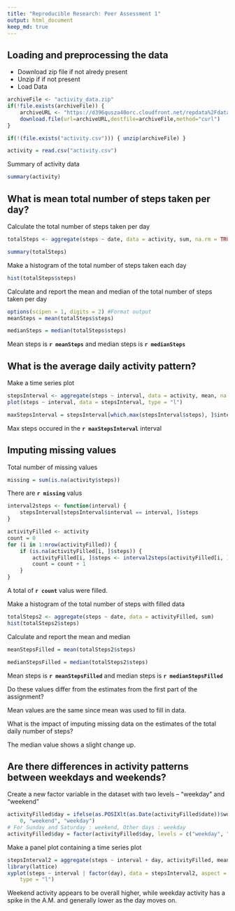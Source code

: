 ```yaml
---
title: "Reproducible Research: Peer Assessment 1"
output: html_document
keep_md: true
---
```



## Loading and preprocessing the data

* Download zip file if not alredy present
* Unzip if if not present
* Load Data


```r
archiveFile <- "activity_data.zip"
if(!file.exists(archiveFile)) {
    archiveURL <- "https://d396qusza40orc.cloudfront.net/repdata%2Fdata%2Factivity.zip"
    download.file(url=archiveURL,destfile=archiveFile,method="curl")
}

if(!(file.exists("activity.csv"))) { unzip(archiveFile) }

activity = read.csv("activity.csv")

```

Summary of activity data

```r

summary(activity)

```


## What is mean total number of steps taken per day?

Calculate the total number of steps taken per day

```r

totalSteps <- aggregate(steps ~ date, data = activity, sum, na.rm = TRUE)

summary(totalSteps)

```


 Make a histogram of the total number of steps taken each day

```r
hist(totalSteps$steps)
``` 

Calculate and report the mean and median of the total number of steps taken per day

```r
options(scipen = 1, digits = 2) #Format output 
meanSteps = mean(totalSteps$steps)

medianSteps = median(totalSteps$steps)

```

Mean steps is **`r meanSteps`** and median steps is **`r medianSteps`**

## What is the average daily activity pattern?

Make a time series plot

```r
stepsInterval <- aggregate(steps ~ interval, data = activity, mean, na.rm = TRUE)
plot(steps ~ interval, data = stepsInterval, type = "l")

```


```r
maxStepsInterval = stepsInterval[which.max(stepsInterval$steps), ]$interval
```

Max steps occured in the **`r maxStepsInterval`** interval

## Imputing missing values

Total number of missing values 

```r
missing = sum(is.na(activity$steps))

```


There are  **`r missing`** valus

```r
interval2steps <- function(interval) {
    stepsInterval[stepsInterval$interval == interval, ]$steps
}

activityFilled <- activity  
count = 0  
for (i in 1:nrow(activityFilled)) {
    if (is.na(activityFilled[i, ]$steps)) {
        activityFilled[i, ]$steps <- interval2steps(activityFilled[i, ]$interval)
        count = count + 1
    }
}


```

A total of **`r count`** valus were filled.

Make a histogram of the total number of steps with filled data

```r
totalSteps2 <- aggregate(steps ~ date, data = activityFilled, sum)
hist(totalSteps2$steps)

```

Calculate and report the mean and median

```r
meanStepsFilled = mean(totalSteps2$steps)

medianStepsFilled = median(totalSteps2$steps)

```


Mean steps is **`r meanStepsFilled`** and median steps is **`r medianStepsFilled`**

Do these values differ from the estimates from the first part of the assignment? 

Mean values are the same since mean was used to fill in data.
 
What is the impact of imputing missing data on the estimates of the total daily number of steps?

The median value shows a slight change up.



## Are there differences in activity patterns between weekdays and weekends?

Create a new factor variable in the dataset with two levels – “weekday” and “weekend”

```r
activityFilled$day = ifelse(as.POSIXlt(as.Date(activityFilled$date))$wday%%6 == 
    0, "weekend", "weekday")
# For Sunday and Saturday : weekend, Other days : weekday
activityFilled$day = factor(activityFilled$day, levels = c("weekday", "weekend"))

```

Make a panel plot containing a time series plot 

```r

stepsInterval2 = aggregate(steps ~ interval + day, activityFilled, mean)
library(lattice)
xyplot(steps ~ interval | factor(day), data = stepsInterval2, aspect = 1/2, 
    type = "l")
```


Weekend activity appears to be overall higher, while weekday activity has a spike in the A.M. and generally lower as the day moves on.